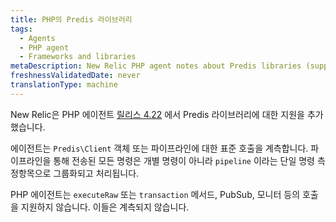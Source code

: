 ```yaml
---
title: PHP의 Predis 라이브러리
tags:
  - Agents
  - PHP agent
  - Frameworks and libraries
metaDescription: New Relic PHP agent notes about Predis libraries (supported as of PHP agent release 4.22).
freshnessValidatedDate: never
translationType: machine
---
```


New Relic은 PHP 에이전트 [릴리스 4.22](/docs/release-notes/agent-release-notes/php-release-notes/php-agent-422099) 에서 Predis 라이브러리에 대한 지원을 추가했습니다.

에이전트는 `Predis\Client` 객체 또는 파이프라인에 대한 표준 호출을 계측합니다. 파이프라인을 통해 전송된 모든 명령은 개별 명령이 아니라 `pipeline` 이라는 단일 명령 측정항목으로 그룹화되고 처리됩니다.

PHP 에이전트는 `executeRaw` 또는 `transaction` 메서드, PubSub, 모니터 등의 호출을 지원하지 않습니다. 이들은 계측되지 않습니다.